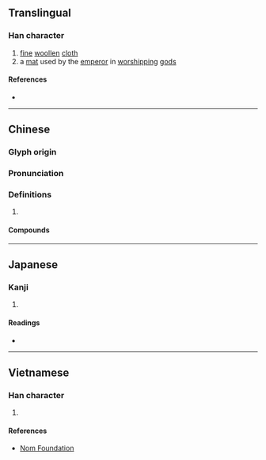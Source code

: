 {{character info/new}}
==Translingual==

===Han character===
{{Han char|rn=82|rad=毛|as=18|sn=22|four=62214|canj=BGHQU|ids=⿰瞿毛}}

# [[fine]] [[woollen]] [[cloth]]
# a [[mat]] used by the [[emperor]] in [[worship]]ping [[god]]s

====References====
* {{Han ref|kx=0597.130|dkj=17020|dj=0988.260|hdz=32008.190|uh=6C0D|ud=27661|bh=F6E7|bd=63207}}

----

==Chinese==
{{zh-forms}}

===Glyph origin===
{{Han etym}}

===Pronunciation===
{{zh-pron
|m=qú
|c=keoi4
|mn=kû
|mc=y
|oc=y
|ma=
|cat=n
}}

===Definitions===
{{zh-hanzi}}

# {{rfdef|zh}}

====Compounds====
{{zh-der|氍毹}}

----

==Japanese==

===Kanji===
{{ja-kanji|grade=|rs=毛18}}

# {{defn|lang=ja|sort=毛18}}

====Readings====
* {{ja-readings|on=[[く]] (ku), [[ぐ]] (gu), [[きょ]] (kyo), [[ご]] (go)|kun=[[もうせん]] (mousen)}}

----

==Vietnamese==

===Han character===
{{vi-readings|rs=毛18|hanviet=cù}}

# {{defn|lang=vi|sort=毛18}}

====References====
* [http://nomfoundation.org/common/nom_details.php?codepoint=6c0d Nom Foundation]
